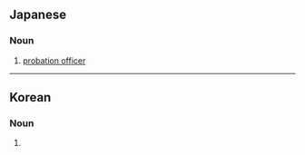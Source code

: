 ==Japanese==
{{ja-kanjitab|ほ|ご|し|yomi=on}}

===Noun===
{{ja-noun|ほごし}}

# [[probation officer]]

----

==Korean==
{{ko-hanjatab}}

===Noun===
{{ko-noun|hangeul=보호사}}

# {{hanja form of|보호사|}}